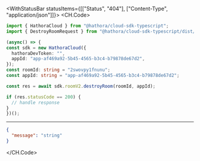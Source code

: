 

<WithStatusBar statusItems={[["Status", "404"], ["Content-Type", "application/json"]]}>
  <CH.Code>
  ```typescript DestroyRoom.ts
  import { HathoraCloud } from "@hathora/cloud-sdk-typescript";
import { DestroyRoomRequest } from "@hathora/cloud-sdk-typescript/dist/models/operations";

(async() => {
  const sdk = new HathoraCloud({
    hathoraDevToken: "",
    appId: "app-af469a92-5b45-4565-b3c4-b79878de67d2",
  });
const roomId: string = "2swovpy1fnunu";
const appId: string = "app-af469a92-5b45-4565-b3c4-b79878de67d2";

  const res = await sdk.roomV2.destroyRoom(roomId, appId);

  if (res.statusCode == 200) {
    // handle response
  }
})();
  ```
  ---

  ```json Example Response
  {
    "message": "string"
  }
  ```
  </CH.Code>
</WithStatusBar>
